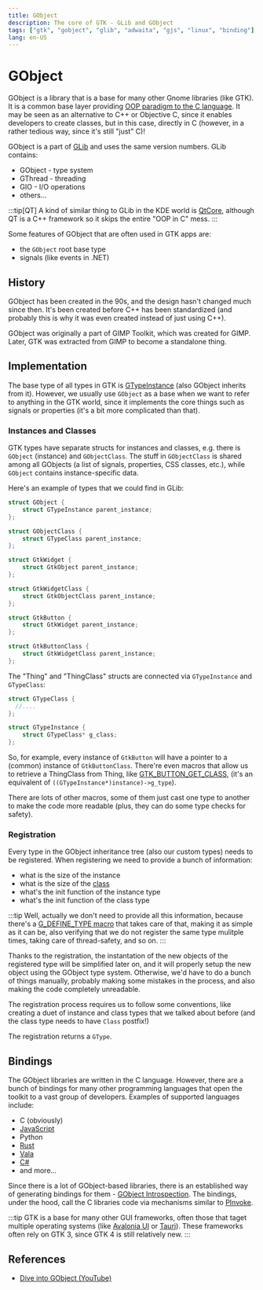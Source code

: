 ```yaml
---
title: GObject
description: The core of GTK - GLib and GObject
tags: ["gtk", "gobject", "glib", "adwaita", "gjs", "linux", "binding"]
lang: en-US
---
```


# GObject

GObject is a library that is a base for many other Gnome libraries (like GTK).
It is a common base layer providing [OOP paradigm to the C
language](/programming/c/oop-in-c). It may be seen as an alternative to C++ or
Objective C, since it enables developers to create classes, but in this case,
directly in C (however, in a rather tedious way, since it's still "just" C)!

GObject is a part of [GLib](https://wiki.gnome.org/Projects/GLib) and uses the
same version numbers. GLib contains:

- GObject - type system
- GThread - threading
- GIO - I/O operations
- others...

:::tip[QT]
A kind of similar thing to GLib in the KDE world is
[QtCore](https://doc.qt.io/qt-6/qtcore-index.html), although QT is a C++
framework so it skips the entire "OOP in C" mess.
:::

Some features of GObject that are often used in GTK apps are:

- the `GObject` root base type
- signals (like events in .NET)

## History

GObject has been created in the 90s, and the design hasn't changed much since
then. It's been created before C++ has been standardized (and probably this is
why it was even created instead of just using C++).

GObject was originally a part of GIMP Toolkit, which was created for GIMP.
Later, GTK was extracted from GIMP to become a standalone thing.

## Implementation

The base type of all types in GTK is
[GTypeInstance](https://docs.gtk.org/gobject/struct.TypeInstance.html) (also
GObject inherits from it). However, we usually use `GObject` as a base when we want to
refer to anything in the GTK world, since it implements the core things such as
signals or properties (it's a bit more complicated than that).

### Instances and Classes

GTK types have separate structs for instances and classes, e.g. there is
`GObject` (instance) and `GObjectClass`. The stuff in `GObjectClass` is shared
among all GObjects (a list of signals, properties, CSS classes, etc.), while
`GObject` contains instance-specific data.

Here's an example of types that we could find in GLib:

```c
struct GObject {
    struct GTypeInstance parent_instance;
};

struct GObjectClass {
    struct GTypeClass parent_instance;
};

struct GtkWidget {
    struct GtkObject parent_instance;
};

struct GtkWidgetClass {
    struct GtkObjectClass parent_instance;
};

struct GtkButton {
    struct GtkWidget parent_instance;
};

struct GtkButtonClass {
    struct GtkWidgetClass parent_instance;
};
```

The "Thing" and "ThingClass" structs are connected via `GTypeInstance` and
`GTypeClass`:

```c
struct GTypeClass {
  //....
};

struct GTypeInstance {
    struct GTypeClass* g_class;
};
```

So, for example, every instance of `GtkButton` will have a pointer to a (common)
instance of `GtkButtonClass`. There're even macros that allow us to retrieve a
ThingClass from Thing, like
[GTK_BUTTON_GET_CLASS](https://gitlab.gnome.org/GNOME/gtk/-/blob/main/gtk/gtkbutton.h#L41),
(it's an equivalent of `((GTypeInstance*)instance)->g_type`).

There are lots of other macros, some of them just cast one type to another to
make the code more readable (plus, they can do some type checks for safety).

### Registration

Every type in the GObject inheritance tree (also our custom types) needs to be
registered. When registering we need to provide a bunch of information:
- what is the size of the instance
- what is the size of the [class](#instances-and-classes)
- what's the init function of the instance type
- what's the init function of the class type

:::tip
Well, actually we don't need to provide all this information, because there's a
[G_DEFINE_TYPE macro](https://docs.gtk.org/gobject/func.DEFINE_TYPE.html) that
takes care of that, making it as simple as it can be, also verifying that we do
not register the same type mulitple times, taking care of thread-safety, and so
on.
:::

Thanks to the registration, the instantation of the new objects of the
registered type will be simplified later on, and it will properly setup the new
object using the GObject type system. Otherwise, we'd have to do a bunch of
things manually, probably making some mistakes in the process, and also making
the code completely unreadable.

The registration process requires us to follow some conventions, like creating a
duet of instance and class types that we talked about before (and the class type
needs to have `Class` postfix!)

The registration returns a `GType`.

## Bindings

The GObject libraries are written in the C language. However, there are a bunch
of bindings for many other programming languages that open the toolkit to a vast
group of developers. Examples of supported languages include:

- C (obviously)
- [JavaScript](https://gjs.guide/)
- Python
- [Rust](https://gtk-rs.org/)
- [Vala](https://vala.dev/)
- [C#](https://github.com/gircore/gir.core)
- and more...

Since there is a lot of GObject-based libraries, there is an established way of
generating bindings for them - [GObject
Introspection](https://gi.readthedocs.io/en/latest/). The bindings, under the
hood, call the C libraries code via mechanisms similar to
[PInvoke](/programming/dotnet/platform-invoke/).

:::tip
GTK is a base for many other GUI frameworks, often those that taget multiple
operating systems (like [Avalonia UI](https://avaloniaui.net/) or
[Tauri](https://github.com/tauri-apps/tauri)).
These frameworks often rely on GTK 3, since GTK 4 is still relatively new.
:::

## References

- [Dive into GObject (YouTube)](https://www.youtube.com/watch?v=jg6gFshtJlo)